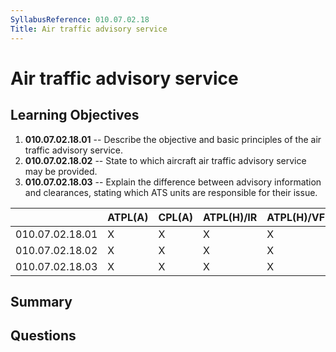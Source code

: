 ```yaml
---
SyllabusReference: 010.07.02.18
Title: Air traffic advisory service
---
```


# Air traffic advisory service

## Learning Objectives

1. **010.07.02.18.01** -- Describe the objective and basic principles of the air
   traffic advisory service.
2. **010.07.02.18.02** -- State to which aircraft air traffic advisory service may
   be provided.
3. **010.07.02.18.03** -- Explain the difference between advisory information and
   clearances, stating which ATS units are responsible for their issue.

|                 | ATPL(A) | CPL(A) | ATPL(H)/IR | ATPL(H)/VFR | CPL(H) | IR  | CBIR(A) |
| --------------- | ------- | ------ | ---------- | ----------- | ------ | --- | ------- |
| 010.07.02.18.01 | X       | X      | X          | X           | X      | X   |         |
| 010.07.02.18.02 | X       | X      | X          | X           | X      | X   |         |
| 010.07.02.18.03 | X       | X      | X          | X           | X      | X   |         |

## Summary

## Questions
